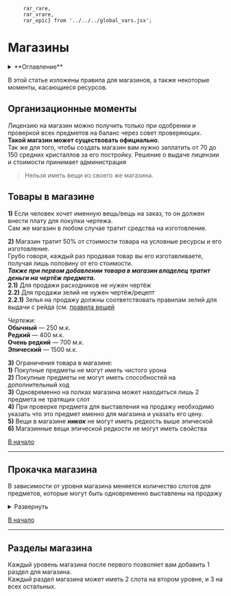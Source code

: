          rar_rare,
         rar_vrare,
         rar_epic} from '../../../global_vars.jsx';


# Магазины

<details>
    <summary> **Оглавление** </summary>

    %toc%
</details>

В этой статье изложены правила для магазинов, а также некоторые моменты, касающиеся ресурсов.

## Организационные моменты

Лицензию на магазин можно получить только при одобрении и проверкой всех предметов на баланс через совет проверяющих.  
**Такой магазин может существовать официально**.  
Так же для того, чтобы создать магазин вам нужно заплатить от 70 до 150 средних кристаллов за его постройку. Решение о выдаче лицензии и стоимости принимает администрация

> Нельзя иметь вещи из своего же магазина.

## Товары в магазине

**1)** Если человек хочет именную вещь/вещь на заказ, то он должен внести плату для покупки чертежа.  
Сам же магазин в любом случае тратит средства на изготовление.

**2)** Магазин тратит 50% от стоимости товара на условные ресурсы и его изготовление.  
Грубо говоря, каждый раз продавая товар вы его изготавливаете, получая лишь половину от его стоимости.  
_**Также при первом добавлении товара в магазин владелец тратит деньги на чертёж предмета.**_  
**2.1)** Для продажи расходников не нужен чертёж  
**2.2)** Для продажи зелий не нужен чертёж/рецепт  
**2.2.1)** Зелья на продажу должны соответствовать правилам зелий для выдачи с рейда (см. [правила вещей](/rule/items#зелья)

_Чертежи:_  
**Обычный** — 250 м.к.  
**Редкий** — 400 м.к.  
**Очень редкий** — 700 м.к.  
**Эпический** — 1500 м.к.  

**3)** Ограничения товара в магазине:  
   **1)** Покупные предметы не могут иметь чистого урона  
   **2)** Покупные предметы не могут иметь способностей на дополнительный ход  
   **3)** Одновременно на полках магазина может находиться лишь 2 предмета не тратящих слот  
   **4)** При проверке предмета для выставления на продажу необходимо указать что это предмет именно для магазина и указать его цену.  
   **5)** Вещи в магазине **_никак_** не могут иметь редкость выше эпической  
   **6)** Магазинные вещи эпической редкости не могут иметь свойства

[В начало](#top)

---

## Прокачка магазина

В зависимости от уровня магазина меняется количество слотов для предметов, которые могут быть одновременно выставлены на продажу

<details className={'table-container'}>
    <summary>Развернуть</summary>
<div className={'table-div'}>

| Уровень | Максимум вещей |                    Макс. редкость                    | Стоимость улучшения (мк) |
|:-------:|:--------------:|:----------------------------------------------------:|-------------------------:|
|    1    |       4        | **<ColorStr text={'Обычная'} color={rar_common}/>**  |                    Старт |
|    2    |       6        |   **<ColorStr color={rar_rare} text={'Редкая'}/>**   |                    5.000 |
|    3    |       8        | **<ColorStr color={rar_vrare} text={'Оч редкая'}/>** |                    8.000 |
|    4    |       10       | **<ColorStr color={rar_epic} text={'Эпическая'}/>**  |                   10.000 |

</div>
</details>

[В начало](#top)

---

## Разделы магазина

Каждый уровень магазина после первого позволяет вам добавить 1 раздел для магазина.  
Каждый раздел магазина может иметь 2 слота на втором уровне, и 3 на всех остальных.
